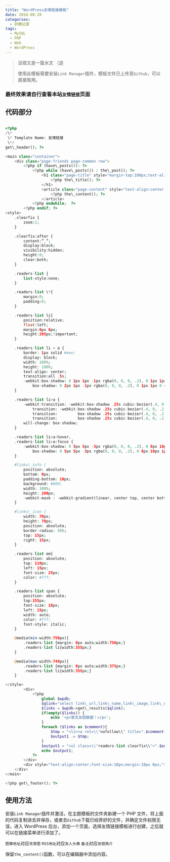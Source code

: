 ```yaml
---
title: "WordPress友情链接模板"
date: 2018-08-28
categories:
  - 折腾记录
tags:
  - MySQL
  - PHP
  - Web
  - WordPress
---
```


> 没错又是一篇水文 （逃
>
> 使用此模板需要安装`Link Manager`插件，模板文件已上传至`Github`，可以直接取用。

### 最终效果请自行查看本站`友情链接`页面

## 代码部分

```php

<?php
/\*
 \* Template Name: 友情链接
 \*/
get\_header(); ?>

<main class="container">
	<div class="page-friends page-common row">
		<?php if (have\_posts()): ?>
			<?php while (have\_posts()) : the\_post(); ?>
				<h1 class="page-title" style="margin-top:100px;text-align:center;font-size:37px;font-style:italic">
                    <?php the\_title(); ?>
                </h1>
				<article class="page-content" style="text-align:center;">
					<?php the\_content(); ?>
				</article>
			<?php endwhile;  ?>
		<?php endif; ?>
<style>
    .clearfix {
        zoom:1;
    }

    .clearfix:after {
        content:”.”;
        display:block;
        visibility:hidden;
        height:0;
        clear:both;
    }

    .readers-list {
        list-style:none;
    }

    .readers-list \*{
        margin:0;
        padding:0;
    }

    .readers-list li{
        position:relative;
        float:left;
        margin:6px 6px;
        height:205px;!important;
    }

    .readers-list li > a {
        border: 1px solid #eee;
        display: block;
        width: 100%;
        height: 100%;
        text-align: center;
        transition:all .5s;
        -webkit-box-shadow: 0 2px 1px -1px rgba(0, 0, 0, .2), 0 1px 1px 0 rgba(0, 0, 0, .14), 0 1px 3px 0 rgba(0, 0, 0, .12);
            box-shadow: 0 2px 1px -1px rgba(0, 0, 0, .2), 0 1px 1px 0 rgba(0, 0, 0, .14), 0 1px 3px 0 rgba(0, 0, 0, .12);
    }

    .readers-list li>a {
        -webkit-transition: -webkit-box-shadow .25s cubic-bezier(.4, 0, .2, 1);
            transition: -webkit-box-shadow .25s cubic-bezier(.4, 0, .2, 1);
            transition:         box-shadow .25s cubic-bezier(.4, 0, .2, 1);
            transition:         box-shadow .25s cubic-bezier(.4, 0, .2, 1), -webkit-box-shadow .25s cubic-bezier(.4, 0, .2, 1);
        will-change: box-shadow;
    }

    .readers-list li>a:hover,
    .readers-list li>a:focus {
        -webkit-box-shadow: 0 5px 5px -3px rgba(0, 0, 0, .2), 0 8px 10px 1px rgba(0, 0, 0, .14), 0 3px 14px 2px rgba(0, 0, 0, .12);
            box-shadow: 0 5px 5px -3px rgba(0, 0, 0, .2), 0 8px 10px 1px rgba(0, 0, 0, .14), 0 3px 14px 2px rgba(0, 0, 0, .12);
    }

    #links\_info {
        position: absolute;
        bottom: 0px;
        padding-bottom: 10px;
        background: #000;
        width: 100%;
        height: 200px;
        -webkit-mask : -webkit-gradient(linear, center top, center bottom, from(rgba(0,0,0,0)), to(rgba(0,0,0,0.7)));
    }

    #links\_icon {
        width: 70px;
        height: 70px;
        position: absolute;
        border-radius: 50%;
        top: 15px;
        right: 15px;
    }

    .readers-list em{
        position: absolute;
        top: 110px;
        left: 15px;
        font-size: 25px;
        color: #fff;
    }

    .readers-list span {
        position: absolute;
        top:155px;
        font-size: 18px;
        left: 15px;
        width: auto;
        color: #fff;
        font-style: italic;
    }

    @media(min-width:750px){
        .readers-list {margin: 0px auto;width:750px;}
        .readers-list li{width:355px;}
    }

    @media(max-width:749px){
        .readers-list {margin: 0px auto;width:375px;}
        .readers-list li{width:355px;}
    }

</style>
		<div>
			<?php
			    global $wpdb;
                $qlink="select link\_url,link\_name,link\_image,link\_notes,link\_description,link\_rss from wp\_links where link\_visible='Y' order by link\_id";
                $links = $wpdb->get\_results($qlink);
                if(empty($links)) {
                    echo '<p>暂无友链数据！</p>';
                }
                foreach ($links as $comment){
                    $tmp = "<li><a rel=\\"nofollow\\" title=".$comment->link\_url." target=\\"\_blank\\" href=\\"$comment->link\_url\\" style=\\"background-image:url($comment->link\_image);background-size: cover;\\"><div id=\\"links\_info\\"></div><em>".$comment->link\_name."</em><span>".$comment->link\_notes."</span><img id=\\"links\_icon\\" src=\\"$comment->link\_rss\\"></img></a></li>";
                    $output1 .= $tmp;
                }
                $output1 = "<ul class=\\"readers-list clearfix\\">".$output1."</ul>";
                echo $output1;
            ?>
		</div>
		<div style="text-align:center;font-size:18px;margin:10px 0px;">此页模板由<a href="https://www.ixk.me">Otstar-Lin</a>于2018制作,源码已上传至<a href="https://github.com/syfxlin/wp-links-template">Github</a></div>
	</div>
</main>

<?php get\_footer(); ?>
```

## 使用方法

安装`Link Manager`插件并激活，在主题模板的文件夹新建一个 PHP 文件，将上面的代码复制进去并保存，或者去`Github`下载已经弄好的文件，并确定文件权限无误，进入 WordPress 后台，添加一个页面，选择友情链接模板进行创建，之后就可以在链接菜单进行添加了。

`图像地址`对应`背景图` `RSS地址`对应`友人头像` `备注`对应`友链简介`

保留`the_content()`函数，可以在编辑器中添加内容。
